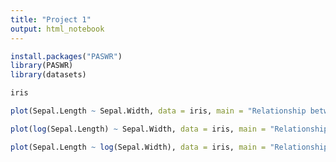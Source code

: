 ```yaml
---
title: "Project 1"
output: html_notebook
---
```




```r
install.packages("PASWR")
library(PASWR)
library(datasets)
```


```r
iris
```


```r
plot(Sepal.Length ~ Sepal.Width, data = iris, main = "Relationship between length and width of iris", col = Species)

```


```r
plot(log(Sepal.Length) ~ Sepal.Width, data = iris, main = "Relationship between length and width of iris", col = Species)


```


```r
plot(Sepal.Length ~ log(Sepal.Width), data = iris, main = "Relationship between length and width of iris", col = Species)

```


```r
```

